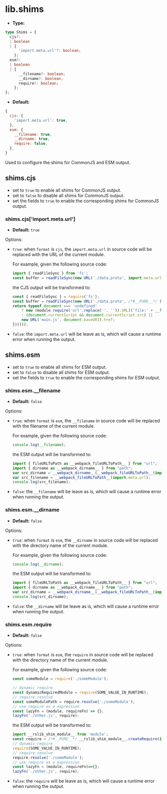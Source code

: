 # lib.shims

- **Type:**

```ts
type Shims = {
  cjs?:
  | boolean
  | {
      'import.meta.url'?: boolean;
    };
  esm?:
  | boolean
  | {
      __filename?: boolean;
      __dirname?: boolean;
      require?: boolean;
    };
};
```

- **Default:**

```js
{
  cjs: {
    'import.meta.url': true,
  },
  esm: {
    __filename: true,
    __dirname: true,
    require: false,
  },
}
```

Used to configure the shims for CommonJS and ESM output.

## shims.cjs

- set to `true` to enable all shims for CommonJS output.
- set to `false` to disable all shims for CommonJS output.
- set the fields to `true` to enable the corresponding shims for CommonJS output.

### shims.cjs['import.meta.url']

- **Default:** `true`

Options:

- `true`: when `format` is `cjs`, the `import.meta.url` in source code will be replaced with the URL of the current module.

    For example, given the following source code:

    ```js
    import { readFileSync } from 'fs';
    const buffer = readFileSync(new URL('./data.proto', import.meta.url));
    ```

    the CJS output will be transformed to:

    ```js
    const { readFileSync } = require('fs');
    const buffer = readFileSync(new URL('./data.proto', /*#__PURE__*/ (function () {
    return typeof document === 'undefined'
        ? new (module.require('url'.replace('', '')).URL)('file:' + __filename).href
        : (document.currentScript && document.currentScript.src) ||
        new URL('main.js', document.baseURI).href;
    })()));
    ```

- `false`: the `import.meta.url` will be leave as is, which will cause a runtime error when running the output.

## shims.esm

- set to `true` to enable all shims for ESM output.
- set to `false` to disable all shims for ESM output.
- set the fields to `true` to enable the corresponding shims for ESM output.

### shims.esm.__filename

- **Default:** `false`

Options:

- `true`: when `format` is `esm`, the `__filename` in source code will be replaced with the filename of the current module.

    For example, given the following source code:

    ```js
    console.log(__filename);
    ```

    the ESM output will be transformed to:

    ```js
    import { fileURLToPath as __webpack_fileURLToPath__ } from "url";
    import { dirname as __webpack_dirname__ } from "path";
    var src_dirname = __webpack_dirname__(__webpack_fileURLToPath__(import.meta.url));
    var src_filename = __webpack_fileURLToPath__(import.meta.url);
    console.log(src_filename);
    ```
- `false`: the `__filename` will be leave as is, which will cause a runtime error when running the output.

### shims.esm.__dirname

- **Default:** `false`

Options:
- `true`: when `format` is `esm`, the `__dirname` in source code will be replaced with the directory name of the current module.

    For example, given the following source code:

    ```js
    console.log(__dirname);
    ```

    the ESM output will be transformed to:

    ```js
    import { fileURLToPath as __webpack_fileURLToPath__ } from "url";
    import { dirname as __webpack_dirname__ } from "path";
    var src_dirname = __webpack_dirname__(__webpack_fileURLToPath__(import.meta.url));
    console.log(src_dirname);
    ```

- `false`: the `__dirname` will be leave as is, which will cause a runtime error when running the output.

### shims.esm.require

- **Default:** `false`

Options:
- `true`: when `format` is `esm`, the `require` in source code will be replaced with the directory name of the current module.

    For example, given the following source code:

    ```js
    const someModule = require('./someModule');

    // dynamic require
    const dynamicRequiredModule = require(SOME_VALUE_IN_RUNTIME);
    // require.resolve
    const someModulePath = require.resolve('./someModule');
    // use require as a expression
    const lazyFn = (module, requireFn) => {};
    lazyFn('./other.js', require);
    ```

    the ESM output will be transformed to:

    ```js
    import __rslib_shim_module__ from 'module';
    const require = /*#__PURE__*/ __rslib_shim_module__.createRequire(import.meta.url);
    // dynamic require
    require(SOME_VALUE_IN_RUNTIME);
    // require.resolve
    require.resolve('./someModule');
    // use require as a expression
    const lazyFn = (module, requireFn)=>{};
    lazyFn('./other.js', require);
    ```

- `false`: the `require` will be leave as is, which will cause a runtime error when running the output.
